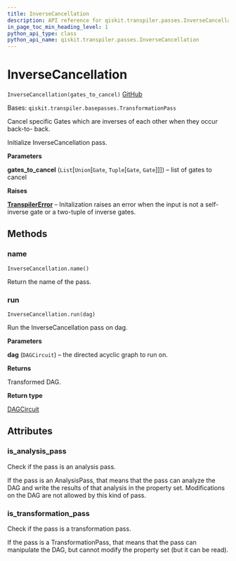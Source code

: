 ```yaml
---
title: InverseCancellation
description: API reference for qiskit.transpiler.passes.InverseCancellation
in_page_toc_min_heading_level: 1
python_api_type: class
python_api_name: qiskit.transpiler.passes.InverseCancellation
---
```


# InverseCancellation

<span id="qiskit.transpiler.passes.InverseCancellation" />

`InverseCancellation(gates_to_cancel)` [GitHub](https://github.com/qiskit/qiskit/tree/stable/0.20/qiskit/transpiler/passes/optimization/inverse_cancellation.py "view source code")

Bases: `qiskit.transpiler.basepasses.TransformationPass`

Cancel specific Gates which are inverses of each other when they occur back-to- back.

Initialize InverseCancellation pass.

**Parameters**

**gates\_to\_cancel** (`List`\[`Union`\[`Gate`, `Tuple`\[`Gate`, `Gate`]]]) – list of gates to cancel

**Raises**

[**TranspilerError**](qiskit.transpiler.TranspilerError "qiskit.transpiler.TranspilerError") – Initalization raises an error when the input is not a self-inverse gate or a two-tuple of inverse gates.

## Methods

### name

<span id="qiskit.transpiler.passes.InverseCancellation.name" />

`InverseCancellation.name()`

Return the name of the pass.

### run

<span id="qiskit.transpiler.passes.InverseCancellation.run" />

`InverseCancellation.run(dag)`

Run the InverseCancellation pass on dag.

**Parameters**

**dag** (`DAGCircuit`) – the directed acyclic graph to run on.

**Returns**

Transformed DAG.

**Return type**

[DAGCircuit](qiskit.dagcircuit.DAGCircuit "qiskit.dagcircuit.DAGCircuit")

## Attributes

<span id="qiskit.transpiler.passes.InverseCancellation.is_analysis_pass" />

### is\_analysis\_pass

Check if the pass is an analysis pass.

If the pass is an AnalysisPass, that means that the pass can analyze the DAG and write the results of that analysis in the property set. Modifications on the DAG are not allowed by this kind of pass.

<span id="qiskit.transpiler.passes.InverseCancellation.is_transformation_pass" />

### is\_transformation\_pass

Check if the pass is a transformation pass.

If the pass is a TransformationPass, that means that the pass can manipulate the DAG, but cannot modify the property set (but it can be read).

